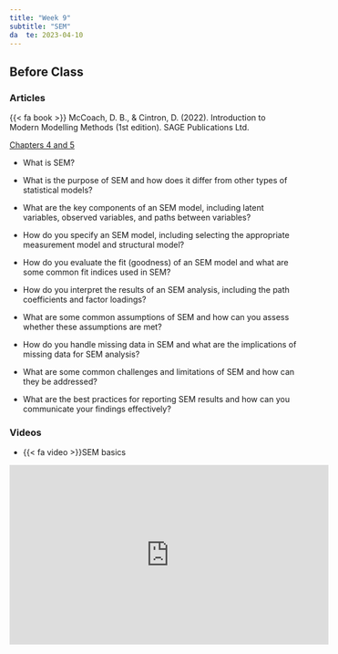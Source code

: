 ```yaml
---
title: "Week 9"
subtitle: "SEM"
da  te: 2023-04-10
---
```

## Before Class

### Articles

{{< fa book >}} McCoach, D. B., & Cintron, D. (2022). Introduction to Modern Modelling Methods (1st edition). SAGE Publications Ltd.

[Chapters 4 and 5](/readings/sem.pdf)

  - What is SEM?

  - What is the purpose of SEM and how does it differ from other types of statistical models?

  - What are the key components of an SEM model, including latent variables, observed variables, and paths between variables?

  - How do you specify an SEM model, including selecting the appropriate measurement model and structural model?

  - How do you evaluate the fit (goodness) of an SEM model and what are some common fit indices used in SEM?

  - How do you interpret the results of an SEM analysis, including the path coefficients and factor loadings?

  - What are some common assumptions of SEM and how can you assess whether these assumptions are met?

  - How do you handle missing data in SEM and what are the implications of missing data for SEM analysis?

  - What are some common challenges and limitations of SEM and how can they be addressed?

  - What are the best practices for reporting SEM results and how can you communicate your findings effectively?
  

### Videos

- {{< fa video >}}SEM basics 

<center>
<iframe width="560" height="315" src="https://www.youtube.com/embed/GJu-E6PGl8w" title="YouTube video player" frameborder="0" allow="accelerometer; autoplay; clipboard-write; encrypted-media; gyroscope; picture-in-picture; web-share" allowfullscreen></iframe>
<center>
